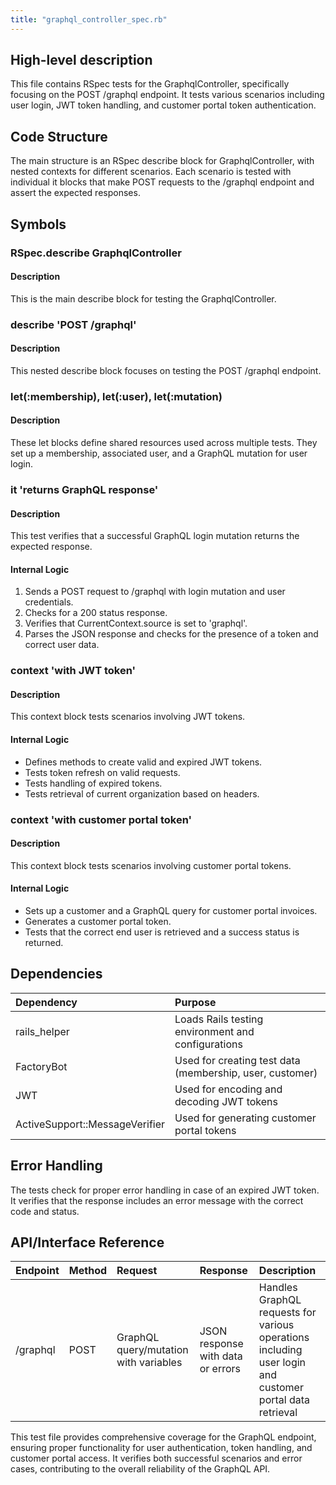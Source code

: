 ```yaml
---
title: "graphql_controller_spec.rb"
---
```


## High-level description
This file contains RSpec tests for the GraphqlController, specifically focusing on the POST /graphql endpoint. It tests various scenarios including user login, JWT token handling, and customer portal token authentication.

## Code Structure
The main structure is an RSpec describe block for GraphqlController, with nested contexts for different scenarios. Each scenario is tested with individual it blocks that make POST requests to the /graphql endpoint and assert the expected responses.

## Symbols

### RSpec.describe GraphqlController
#### Description
This is the main describe block for testing the GraphqlController.

### describe 'POST /graphql'
#### Description
This nested describe block focuses on testing the POST /graphql endpoint.

### let(:membership), let(:user), let(:mutation)
#### Description
These let blocks define shared resources used across multiple tests. They set up a membership, associated user, and a GraphQL mutation for user login.

### it 'returns GraphQL response'
#### Description
This test verifies that a successful GraphQL login mutation returns the expected response.

#### Internal Logic
1. Sends a POST request to /graphql with login mutation and user credentials.
2. Checks for a 200 status response.
3. Verifies that CurrentContext.source is set to 'graphql'.
4. Parses the JSON response and checks for the presence of a token and correct user data.

### context 'with JWT token'
#### Description
This context block tests scenarios involving JWT tokens.

#### Internal Logic
- Defines methods to create valid and expired JWT tokens.
- Tests token refresh on valid requests.
- Tests handling of expired tokens.
- Tests retrieval of current organization based on headers.

### context 'with customer portal token'
#### Description
This context block tests scenarios involving customer portal tokens.

#### Internal Logic
- Sets up a customer and a GraphQL query for customer portal invoices.
- Generates a customer portal token.
- Tests that the correct end user is retrieved and a success status is returned.

## Dependencies
| Dependency | Purpose |
|:-----------|:--------|
| rails_helper | Loads Rails testing environment and configurations |
| FactoryBot | Used for creating test data (membership, user, customer) |
| JWT | Used for encoding and decoding JWT tokens |
| ActiveSupport::MessageVerifier | Used for generating customer portal tokens |

## Error Handling
The tests check for proper error handling in case of an expired JWT token. It verifies that the response includes an error message with the correct code and status.

## API/Interface Reference
| Endpoint | Method | Request | Response | Description |
|:---------|:-------|:--------|:---------|:------------|
| /graphql | POST | GraphQL query/mutation with variables | JSON response with data or errors | Handles GraphQL requests for various operations including user login and customer portal data retrieval |

This test file provides comprehensive coverage for the GraphQL endpoint, ensuring proper functionality for user authentication, token handling, and customer portal access. It verifies both successful scenarios and error cases, contributing to the overall reliability of the GraphQL API.